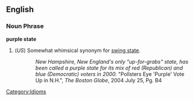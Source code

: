 ==English==

===Noun Phrase===
'''purple state'''

# (''US'') Somewhat whimsical synonym for [[swing state]].
::''New Hampshire, New England's only "up-for-grabs" state, has been called a purple state for its mix of red (Republican) and blue (Democratic) voters in 2000.'' "Pollsters Eye 'Purple' Vote Up in N.H.", ''The Boston Globe'', 2004 July 25, Pg. B4

[[Category:Idioms]]